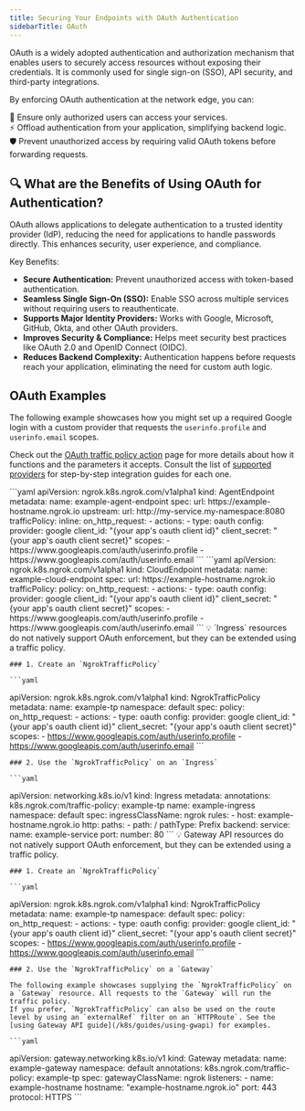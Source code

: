 ```yaml
---
title: Securing Your Endpoints with OAuth Authentication
sidebarTitle: OAuth
---
```





OAuth is a widely adopted authentication and authorization mechanism that enables users to securely access resources without exposing their credentials. It is commonly used for single sign-on (SSO), API security, and third-party integrations.

By enforcing OAuth authentication at the network edge, you can:

🔐 Ensure only authorized users can access your services. <br />
⚡ Offload authentication from your application, simplifying backend logic. <br />
🛡 Prevent unauthorized access by requiring valid OAuth tokens before forwarding requests. <br />


## 🔍 What are the Benefits of Using OAuth for Authentication?

OAuth allows applications to delegate authentication to a trusted identity provider (IdP), reducing the need for applications to handle passwords directly.
This enhances security, user experience, and compliance.

Key Benefits:

- **Secure Authentication:** Prevent unauthorized access with token-based authentication.
- **Seamless Single Sign-On (SSO):** Enable SSO across multiple services without requiring users to reauthenticate.
- **Supports Major Identity Providers:** Works with Google, Microsoft, GitHub, Okta, and other OAuth providers.
- **Improves Security & Compliance:** Helps meet security best practices like OAuth 2.0 and OpenID Connect (OIDC).
- **Reduces Backend Complexity:** Authentication happens before requests reach your application, eliminating the need for custom auth logic.

## OAuth Examples

The following example showcases how you might set up a required Google login with a custom provider that requests the `userinfo.profile` and `userinfo.email` scopes.

Check out the [OAuth traffic policy action](/traffic-policy/actions/oauth/) page for more details about how it functions and the parameters it accepts.
Consult the list of [supported providers](/traffic-policy/actions/oauth/#supported-providers) for step-by-step integration guides for each one.

<Tabs groupId="kind" queryString="kind">
	<TabItem value="agent-endpoint" label="AgentEndpoint" default>
	```yaml
  apiVersion: ngrok.k8s.ngrok.com/v1alpha1
  kind: AgentEndpoint
  metadata:
    name: example-agent-endpoint
  spec:
    url: https://example-hostname.ngrok.io
    upstream:
      url: http://my-service.my-namespace:8080
    trafficPolicy:
      inline:
        on_http_request:
          - actions:
              - type: oauth
                config:
                  provider: google
                  client_id: "{your app's oauth client id}"
                  client_secret: "{your app's oauth client secret}"
                  scopes:
                    - https://www.googleapis.com/auth/userinfo.profile
                    - https://www.googleapis.com/auth/userinfo.email
	```
	</TabItem>
	<TabItem value="cloud-endpoint" label="CloudEndpoint">
	```yaml
  apiVersion: ngrok.k8s.ngrok.com/v1alpha1
  kind: CloudEndpoint
  metadata:
    name: example-cloud-endpoint
  spec:
    url: https://example-hostname.ngrok.io
    trafficPolicy:
      policy:
        on_http_request:
          - actions:
              - type: oauth
                config:
                  provider: google
                  client_id: "{your app's oauth client id}"
                  client_secret: "{your app's oauth client secret}"
                  scopes:
                    - https://www.googleapis.com/auth/userinfo.profile
                    - https://www.googleapis.com/auth/userinfo.email
	```
	</TabItem>
	<TabItem value="ingress" label="Ingress">
	💡 `Ingress` resources do not natively support OAuth enforcement, but they can be extended using a traffic policy.

	### 1. Create an `NgrokTrafficPolicy`

	```yaml
  apiVersion: ngrok.k8s.ngrok.com/v1alpha1
  kind: NgrokTrafficPolicy
  metadata:
    name: example-tp
    namespace: default
  spec:
    policy:
      on_http_request:
        - actions:
            - type: oauth
              config:
                provider: google
                client_id: "{your app's oauth client id}"
                client_secret: "{your app's oauth client secret}"
                scopes:
                  - https://www.googleapis.com/auth/userinfo.profile
                  - https://www.googleapis.com/auth/userinfo.email
	```

	### 2. Use the `NgrokTrafficPolicy` on an `Ingress`

	```yaml
  apiVersion: networking.k8s.io/v1
  kind: Ingress
  metadata:
    annotations:
      k8s.ngrok.com/traffic-policy: example-tp
    name: example-ingress
    namespace: default
  spec:
    ingressClassName: ngrok
    rules:
      - host: example-hostname.ngrok.io
        http:
          paths:
            - path: /
              pathType: Prefix
              backend:
                service:
                  name: example-service
                  port:
                    number: 80
	```
	</TabItem>
	<TabItem value="gateway-api" label="Gateway API">
	💡 Gateway API resources do not natively support OAuth enforcement, but they can be extended using a traffic policy.

	### 1. Create an `NgrokTrafficPolicy`

	```yaml
  apiVersion: ngrok.k8s.ngrok.com/v1alpha1
  kind: NgrokTrafficPolicy
  metadata:
    name: example-tp
    namespace: default
  spec:
    policy:
      on_http_request:
        - actions:
            - type: oauth
              config:
                provider: google
                client_id: "{your app's oauth client id}"
                client_secret: "{your app's oauth client secret}"
                scopes:
                  - https://www.googleapis.com/auth/userinfo.profile
                  - https://www.googleapis.com/auth/userinfo.email
	```

	### 2. Use the `NgrokTrafficPolicy` on a `Gateway`

	The following example showcases supplying the `NgrokTrafficPolicy` on a `Gateway` resource. All requests to the `Gateway` will run the traffic policy.
	If you prefer, `NgrokTrafficPolicy` can also be used on the route level by using an `externalRef` filter on an `HTTPRoute`. See the [using Gateway API guide](/k8s/guides/using-gwapi) for examples.

	```yaml
  apiVersion: gateway.networking.k8s.io/v1
  kind: Gateway
  metadata:
    name: example-gateway
    namespace: default
    annotations:
      k8s.ngrok.com/traffic-policy: example-tp
  spec:
    gatewayClassName: ngrok
    listeners:
      - name: example-hostname
        hostname: "example-hostname.ngrok.io"
        port: 443
        protocol: HTTPS
	```
	</TabItem>
</Tabs>
